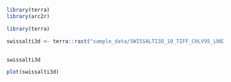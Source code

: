 
```r
library(terra)
library(arc2r)


```

```r
library(terra)

swissalti3d <- terra::rast("sample_data/SWISSALTI3D_10_TIFF_CHLV95_LN02_2600_1196.tif")



```

```r
swissalti3d


```

```r
plot(swissalti3d)
```

